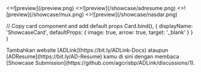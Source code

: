 
<Cards>
  <ShowcaseCard title="ADLink" href="https://adlink.vercel.app">
    <>![preview](/preview.png)</>
  </ShowcaseCard>
  
  <ShowcaseCard title="ADResume" href="https://adresume.aghea.site">
    <>![preview](/showcase/adresume.png)</>
  </ShowcaseCard>
  
  <ShowcaseCard title="Muxenrico" href="https://muxenrico.vercel.app">
    <>![preview](/showcase/mux.png)</>
  </ShowcaseCard>
  
  <ShowcaseCard title="Nasi Darurat" href="https://nasidarurat.vercel.app">
    <>![preview](/showcase/nasdar.png)</>
  </ShowcaseCard>
</Cards>

  // Copy card component and add default props
  Card.bind(),
  {
    displayName: 'ShowcaseCard',
    defaultProps: {
      image: true,
      arrow: true,
      target: '_blank'
    }
  }
)

<style global jsx>{`
  img {
    aspect-ratio: 12/6.3;
    object-fit: cover;
  }
`}</style>

<Callout>
Tambahkan website [ADLink](https://bit.ly/ADLink-Docs) ataupun [ADResume](https://bit.ly/AD-Resume) kamu di sini dengan membaca [Showcase Submission](https://github.com/agcrisbp/ADLink/discussions/1).
</Callout>